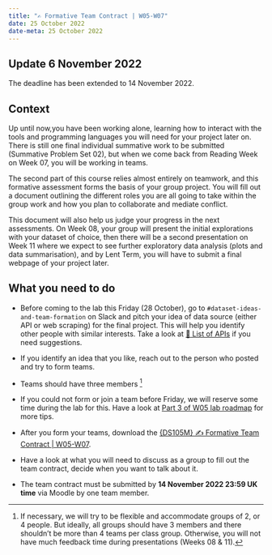 ---
title: "✍️ Formative Team Contract | W05-W07"
date: 25 October 2022
date-meta: 25 October 2022
---

::: {.callout-important}
## Update 6 November 2022

The deadline has been extended to 14 November 2022.

:::

## Context

Up until now,you have been working alone, learning how to interact with the tools and programming languages you will need for your project later on. There is still one final individual summative work to be submitted (Summative Problem Set 02), but when we come back from Reading Week on Week 07, you will be working in teams.

The second part of this course relies almost entirely on teamwork, and this formative assessment forms the basis of your group project. You will fill out a document outlining the different roles you are all going to take within the group work and how you plan to collaborate and mediate conflict. 

This document will also help us judge your progress in the next assessments. On Week 08, your group will present the initial explorations with your dataset of choice, then there will be a second presentation on Week 11 where we expect to see further exploratory data analysis (plots and data summarisation), and by Lent Term, you will have to submit a final webpage of your project later.

## What you need to do

- Before coming to the lab this Friday (28 October), go to `#dataset-ideas-and-team-formation` on Slack and pitch your idea of data source (either API or web scraping) for the final project. This will help you identify other people with similar interests. Take a look at [📃 List of APIs](/main/api_list.html) if you need suggestions.

- If you identify an idea that you like, reach out to the person who posted and try to form teams.

- Teams should have three members [^2]

- If you could not form or join a team before Friday, we will reserve some time during the lab for this. Have a look at [Part 3 of W05 lab roadmap](/weeks/week05/lab.html#part-3-avengers-assemble) for more tips.


- After you form your teams, download the [{DS105M} ✍️ Formative Team Contract | W05-W07](https://moodle.lse.ac.uk/mod/coursework/view.php?id=1130307).

- Have a look at what you will need to discuss as a group to fill out the team contract, decide when you want to talk about it.

- The team contract must be submitted by **14 November 2022 23:59 UK time** via Moodle by one team member. 


[^2]: If necessary, we will try to be flexible and accommodate groups of 2, or 4 people. But ideally, all groups should have 3 members and there shouldn't be more than 4 teams per class group. Otherwise, you will not have much feedback time during presentations (Weeks 08 & 11).